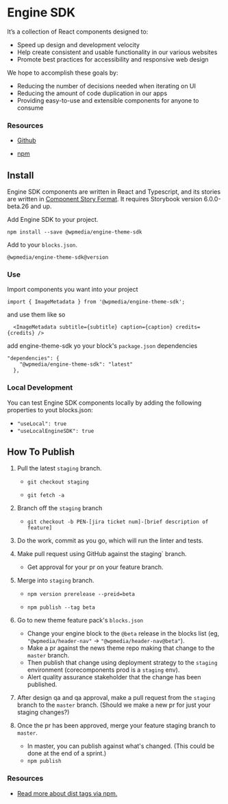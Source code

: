 
<Meta title="Intro" />

# Engine SDK 

<Version />

It’s a collection of React components designed to:

- Speed up design and development velocity
- Help create consistent and usable functionality in our various websites
- Promote best practices for accessibility and responsive web design

We hope to accomplish these goals by:

- Reducing the number of decisions needed when iterating on UI
- Reducing the amount of code duplication in our apps
- Providing easy-to-use and extensible components for anyone to consume

### **Resources**

- [Github](https://medium.com/storybookjs/component-story-format-66f4c32366df)

- [npm](https://medium.com/storybookjs/component-story-format-66f4c32366df)



## Install

Engine SDK components are written in React and Typescript, and its stories are written in [Component Story Format](https://medium.com/storybookjs/component-story-format-66f4c32366df). It requires Storybook version 6.0.0-beta.26 and up.

Add Engine SDK to your project.

`npm install --save @wpmedia/engine-theme-sdk`

Add to your `blocks.json`.

`@wpmedia/engine-theme-sdk@version`

### **Use**

Import components you want into your project

`import { ImageMetadata } from '@wpmedia/engine-theme-sdk';`

and use them like so

```
  <ImageMetadata subtitle={subtitle} caption={caption} credits={credits} />
```

add engine-theme-sdk yo your block's `package.json` dependencies

```
"dependencies": {
    "@wpmedia/engine-theme-sdk": "latest"
  },
```


### **Local Development**

You can test Engine SDK components locally by adding the following properties to yout blocks.json:
-  `"useLocal": true`
-  `"useLocalEngineSDK": true`

## How To Publish

1. Pull the latest `staging` branch.

    - `git checkout staging`

    - `git fetch -a`

2. Branch off the `staging` branch

    - `git checkout -b PEN-[jira ticket num]-[brief description of feature]`

3. Do the work, commit as you go, which will run the linter and tests.

4. Make pull request using GitHub against the   staging` branch. 

    - Get approval for your pr on your feature branch.

5. Merge into `staging` branch.

    - `npm version prerelease --preid=beta`

    - `npm publish --tag beta`

6. Go to new theme feature pack's `blocks.json`
    - Change your engine block to the `@beta` release in the blocks list (eg, `"@wpmedia/header-nav"` -> `"@wpmedia/header-nav@beta"`).
    - Make a pr against the news theme repo making that change to the `master` branch. 
    - Then publish that change using deployment strategy to the `staging` environment (corecomponents prod is a `staging` env). 
    - Alert quality assurance stakeholder that the change has been published.

7. After design qa and qa approval, make a pull request from the `staging` branch to the `master` branch. (Should we make a new pr for just your staging changes?)

8. Once the pr has been approved, merge your feature staging branch to `master`. 
    - In master, you can publish against what's changed. (This could be done at the end of a sprint.)
    - `npm publish`


### **Resources**

- [Read more about dist tags via npm.](https://docs.npmjs.com/adding-dist-tags-to-packages)